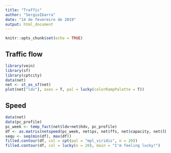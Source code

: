```yaml
---
title: "Traffic"
author: "SergioIbarra"
date: "14 de fevereiro de 2019"
output: html_document
---
```


```r
knitr::opts_chunk$set(echo = TRUE)
```

## Traffic flow

```r
library(vein)
library(sf)
library(cptcity)
data(net)
net <- st_as_sf(net)
plot(net["ldv"], axes = T, pal = lucky(colorRampPalette = T))
```


## Speed
```r
data(net)
data(pc_profile)
pc_week <- temp_fact(net$ldv+net$hdv, pc_profile)
df <- as.matrix(netspeed(pc_week, net$ps, net$ffs, net$capacity, net$lkm))
sequ <- seq(min(df), max(df))
filled.contour(df, col = cpt(pal = "mpl_viridis", n = 20))
filled.contour(df, col = lucky(n = 20), main = "I'm feeling lucky!")
```

